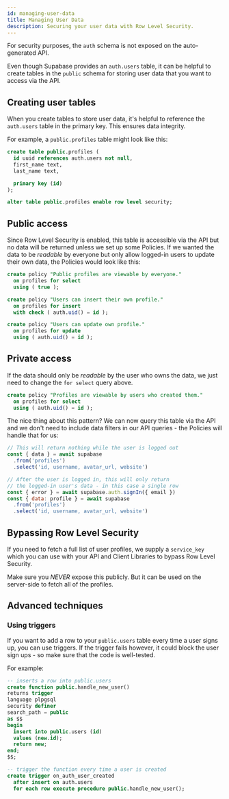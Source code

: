 ```yaml
---
id: managing-user-data
title: Managing User Data
description: Securing your user data with Row Level Security.
---
```


For security purposes, the `auth` schema is not exposed on the auto-generated API. 

Even though Supabase provides an `auth.users` table, it can be helpful to create tables in the `public` schema for storing user data that you want to access via the API.

## Creating user tables

When you create tables to store user data, it's helpful to reference the `auth.users` table in the primary key. This ensures data integrity.

For example, a `public.profiles` table might look like this:

```sql
create table public.profiles (
  id uuid references auth.users not null,
  first_name text,
  last_name text,

  primary key (id)
);

alter table public.profiles enable row level security;
```


## Public access

Since Row Level Security is enabled, this table is accessible via the API but no data will be returned unless we set up some Policies. 
If we wanted the data to be _readable_ by everyone but only allow logged-in users to update their own data, the Policies would look like this:

```sql
create policy "Public profiles are viewable by everyone."
  on profiles for select
  using ( true );

create policy "Users can insert their own profile."
  on profiles for insert
  with check ( auth.uid() = id );

create policy "Users can update own profile."
  on profiles for update
  using ( auth.uid() = id );
```

## Private access

If the data should only be _readable_ by the user who owns the data, we just need to change the `for select` query above.

```sql
create policy "Profiles are viewable by users who created them."
  on profiles for select
  using ( auth.uid() = id );
```

The nice thing about this pattern? We can now query this table via the API and we don't need to include data filters in our API queries - the Policies will handle that for us:

```js
// This will return nothing while the user is logged out
const { data } = await supabase
  .from('profiles')
  .select('id, username, avatar_url, website')

// After the user is logged in, this will only return 
// the logged-in user's data - in this case a single row
const { error } = await supabase.auth.signIn({ email })
const { data: profile } = await supabase
  .from('profiles')
  .select('id, username, avatar_url, website')
```

## Bypassing Row Level Security 

If you need to fetch a full list of user profiles, we supply a `service_key` which you can use with your API and Client Libraries to bypass Row Level Security. 

Make sure you _NEVER_ expose this publicly. But it can be used on the server-side to fetch all of the profiles.


## Advanced techniques

### Using triggers

If you want to add a row to your `public.users` table every time a user signs up, you can use triggers. 
If the trigger fails however, it could block the user sign ups - so make sure that the code is well-tested.

For example:

```sql
-- inserts a row into public.users
create function public.handle_new_user() 
returns trigger 
language plpgsql 
security definer 
search_path = public
as $$
begin
  insert into public.users (id)
  values (new.id);
  return new;
end;
$$;

-- trigger the function every time a user is created
create trigger on_auth_user_created
  after insert on auth.users
  for each row execute procedure public.handle_new_user();
```